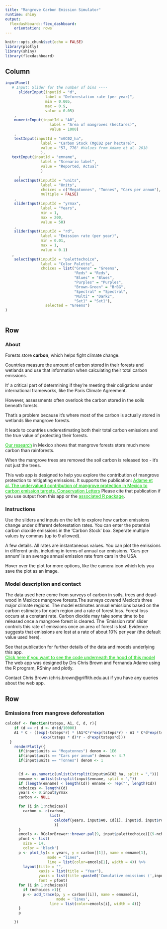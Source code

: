```yaml
---
title: "Mangrove Carbon Emission Simulator"
runtime: shiny
output: 
  flexdashboard::flex_dashboard:
    orientation: rows
---
```


<style> 
a{
  color:#00cc00;
}

a:hover, a:focus{
color:#006600;
}

.navbar {
  background-color:#00b300;
  border-color:white;
}
.navbar-brand {
}
.nav-tabs-custom > .nav-tabs > li.active {
border-top-color:#00b300;
}
</style>  

```r
knitr::opts_chunk$set(echo = FALSE)
library(plotly)
library(shiny)
library(flexdashboard)
```


Column {.sidebar}
--------------------------------------------------

```r
inputPanel(
   # Input: Slider for the number of bins ----
      sliderInput(inputId = "d",
                  label = "Deforestation rate (per year)",
                  min = 0.005,
                  max = 0.9,
                  value = 0.05)
    ,
    numericInput(inputId = "A0",
                    label = "Area of mangroves (hectares)",
                    value = 1000)
    ,
    textInput(inputId = "mGC02_ha",
                label = "Carbon Stock (MgC02 per hectare)",
                value = "57, 776" #Values from Adame et al. 2018
                ),
   textInput(inputId = "emname",
                label = "Scenario label",
                value = "Reported, Actual"
                )
      ,
    selectInput(inputId = "units",
                label = "Units",
                choices = c("Megatonnes", "Tonnes", "Cars per annum"),
                multiple = FALSE)
    ,
    sliderInput(inputId = "yrmax",
                label = "Years",
                min = 1,
                max = 200,
                value = 50)
    ,
    sliderInput(inputId = "rd",
                label = "Emission rate (per year)",
                min = 0.01,
                max = 1,
                value = 0.1)
   ,
    selectInput(inputId = "palettechoice",
                label = "Color Palette",
                choices = list("Greens" = "Greens", 
                               "Reds" = "Reds", 
                               "Blues" = "Blues", 
                               "Purples" = "Purples", 
                               "Brown-Green" = "BrBG", 
                               "Spectral" = "Spectral", 
                               "Multi" = "Dark2", 
                               "Set1" = "Set1"), 
                  selected = "Greens")
)



```



Row {.tabset .tabset-fade data-height=350} 
-------------------------------------------------- 

### About 
Forests store **carbon**, which helps fight climate change. 

Countries measure the amount of carbon stored in their forests and wetlands and use 
that information when calculating their total carbon emissions.  

It' a critical part of determining if they're meeting their obligations under 
international frameworks, like the Paris Climate Agreement.  

However, assessments often overlook the carbon stored in the soils 
beneath forests.  

That's a problem because it's where most of the carbon is actually stored in wetlands like mangrove forests.  

It leads to countries underestimating both their total carbon emissions and 
the true value of protecting their forests.  

[Our research](https://globalwetlandsproject.org) in Mexico shows that mangrove forests store much more carbon than rainforests.  

When the mangrove trees are removed the soil carbon is released too - it's not just the trees.  

This web app is designed to help you explore the contribution of mangrove protection to mitigating emissions. It supports the publication: 
 [Adame et al. The undervalued contribution of mangrove protection in Mexico to carbon emission targets. Conservation Letters](http://onlinelibrary.wiley.com/doi/10.1111/conl.12445/full)
Please cite that publication if you use output from this app or the [associated R package](https://github.com/cbrown5/MangroveCarbon).  

### Instructions  
Use the sliders and inputs on the left to explore how carbon emissions change under different deforestation rates.  You can enter the potential carbon dioxide emissions in the 'Carbon Stock' box. Seperate multiple values by commas (up to 9 allowed).  
 
A few details. All rates are instantaneous values. You can plot the emissions in different units, including in terms of annual car emissions. 'Cars per annum' is an average annual emission rate from cars in the USA. 

Hover over the plot for more options, like the camera icon which lets you save the plot as an image. 


### Model description and contact  
The data used here come from surveys of carbon in soils, trees and dead-wood in Mexicos mangrove forests.The surveys covered Mexico's three major climate regions. The model estimates annual emissions based on the carbon estimates for each region and a rate of forest loss. Forest loss occurs at a constant rate. Carbon dioxide may take some time to be released once a mangrove forest is cleared. The 'Emission rate' slider controls this rate of emissions once an area of forest is lost. Evidence suggests that emissions are lost at a rate of about 10% per year (the default value used here). 

See that publication for further details of the data and models underlying this app.  
[Click here if you want to see the code underneath the hood of this model](http://www.seascapemodels.org/MangroveCarbon/)
The web app was designed by Drs Chris Brown and Fernanda Adame using the R program, RShiny and plotly.  
 
Contact Chris Brown (chris.brown@griffith.edu.au) if you have any queries about the web app. 


Row {data-height=650}
-------------------------------------------------- 

### Emissions from mangrove deforestation
```r

calcdef <- function(tsteps, A1, C, d, r){
    if (d == r) d <- d+(d/10000)
    A1 * C - ((exp(-tsteps*r) * (A1*C*r*exp(tsteps*r) - A1 * C*d*exp(tsteps*d)))/ 
                (exp(tsteps * d)*r - d*exp(tsteps*d)))
  }
    renderPlotly({
      if(input$units == "Megatonnes") denom <- 1E6
      if(input$units == "Cars per annum") denom <- 4.7
      if(input$units == "Tonnes") denom <- 1

      
      Cd <- as.numeric(unlist(strsplit(input$mGC02_ha, split = ",")))
      emname <- unlist(strsplit(input$emname, split = ","))
      if (length(emname) < length(Cd)) emname <- rep("", length(Cd))
      nchoices <- length(Cd)
      years <- 0:input$yrmax
      carbon <- NULL

      for (i in 1:nchoices){
        carbon <- c(carbon,
                    list(
                      calcdef(years, input$A0, Cd[i], input$d, input$rd)/denom
                      ))
      }
      emcols <- RColorBrewer::brewer.pal(9, input$palettechoice)[(9-nchoices):9]
      pfont <- list(
        size = 14,
        color = 'black')
      p <- plot_ly(x = years, y = carbon[[1]], name = emname[1], 
                   mode = "lines",
                   line = list(color=emcols[1], width = 4)) %>%
        layout(title = "",
               xaxis = list(title = "Year"),
               yaxis = list(title =paste0('Cumulative emissions (',input$units,')')), 
               font = pfont)
      for (i in 1:nchoices){
        if (nchoices >1){
        p <- add_trace(p, y = carbon[[i]], name = emname[i], 
                       mode = 'lines',
                    line = list(color=emcols[i], width = 4))}
      }
      p

    })

```




